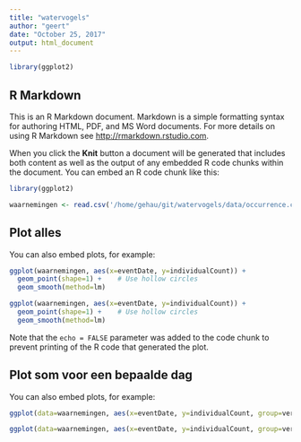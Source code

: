 ```yaml
---
title: "watervogels"
author: "geert"
date: "October 25, 2017"
output: html_document
---
```


```r
library(ggplot2)

```

## R Markdown

This is an R Markdown document. Markdown is a simple formatting syntax for authoring HTML, PDF, and MS Word documents. For more details on using R Markdown see <http://rmarkdown.rstudio.com>.

When you click the **Knit** button a document will be generated that includes both content as well as the output of any embedded R code chunks within the document. You can embed an R code chunk like this:

```r
library(ggplot2)

waarnemingen <- read.csv('/home/gehau/git/watervogels/data/occurrence.csv', sep = ';')
```

## Plot alles

You can also embed plots, for example:
```r
ggplot(waarnemingen, aes(x=eventDate, y=individualCount)) +
  geom_point(shape=1) +    # Use hollow circles
  geom_smooth(method=lm) 
```

```r
ggplot(waarnemingen, aes(x=eventDate, y=individualCount)) +
  geom_point(shape=1) +    # Use hollow circles
  geom_smooth(method=lm) 
```

Note that the `echo = FALSE` parameter was added to the code chunk to prevent printing of the R code that generated the plot.

## Plot som voor een bepaalde dag

You can also embed plots, for example:
```r
ggplot(data=waarnemingen, aes(x=eventDate, y=individualCount, group=vernacularName, fill=vernacularName, color=vernacularName)) + stat_summary(fun.y = sum, na.rm=TRUE, geom='line')

```

```r
ggplot(data=waarnemingen, aes(x=eventDate, y=individualCount, group=vernacularName, fill=vernacularName, color=vernacularName)) + stat_summary(fun.y = sum, na.rm=TRUE, geom='line')

```

